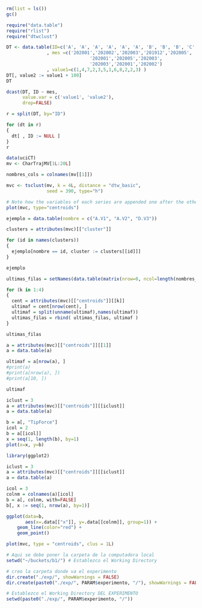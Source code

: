 ```r
rm(list = ls())
gc()

require("data.table")
require("rlist")
require("dtwclust")
```

```r
DT <- data.table(ID=c('A', 'A', 'A', 'A', 'A', 'A', 'B', 'B', 'B', 'C', 'C', 'C')
               , mes =c('202001','202002','202003','201912','202005', '202006',
                               '202001','202005','202003',
                               '202003','202001','202002')
               , value1=c(1,4,7,2,3,5,1,6,8,2,2,3) )
DT[, value2 := value1 + 100]
DT
```

```r
dcast(DT, ID ~ mes,
      value.var = c('value1', 'value2'),
      drop=FALSE)
```


```r
r = split(DT, by="ID")

for (dt in r)
{
  dt[ , ID := NULL ]
}
r
```

```r
data(uciCT)
mv <- CharTrajMV[1L:20L]

nombres_cols = colnames(mv[[1]])

mvc <- tsclust(mv, k = 4L, distance = "dtw_basic", 
               seed = 390, type="h")

# Note how the variables of each series are appended one after the other in the plot
plot(mvc, type="centroids")
```
```r
ejemplo = data.table(nombre = c("A.V1", "A.V2", "D.V3"))

clusters = attributes(mvc)[["cluster"]]

for (id in names(clusters))
{
  ejemplo[nombre == id, cluster := clusters[[id]]]
}

ejemplo
```


```r
ultimas_filas = setNames(data.table(matrix(nrow=0, ncol=length(nombres_cols))), nombres_cols)

for (k in 1:4)
{
  cent = attributes(mvc)[["centroids"]][[k]]
  ultimaf = cent[nrow(cent), ]
  ultimaf = split(unname(ultimaf),names(ultimaf))
  ultimas_filas = rbind( ultimas_filas, ultimaf )
}

ultimas_filas
```



```r
a = attributes(mvc)[["centroids"]][[1]]
a = data.table(a)

ultimaf = a[nrow(a), ]
#print(a)
#print(a[nrow(a), ])
#print(a[10, ])

ultimaf
```

```r
iclust = 3
a = attributes(mvc)[["centroids"]][[iclust]]
a = data.table(a)

b = a[, "TipForce"]
icol = 2
b = a[[icol]]
x = seq(1, length(b), by=1)
plot(x=x, y=b)
```

```r
library(ggplot2)

iclust = 3
a = attributes(mvc)[["centroids"]][[iclust]]
a = data.table(a)

icol = 3
colnm = colnames(a)[icol]
b = a[, colnm, with=FALSE]
b[, x := seq(1, nrow(a), by=1)]

ggplot(data=b, 
       aes(x=.data[["x"]], y=.data[[colnm]], group=1)) +
    geom_line(color="red") +
    geom_point()
```


```r
plot(mvc, type = "centroids", clus = 1L)
```


```r
# Aqui se debe poner la carpeta de la computadora local
setwd("~/buckets/b1/") # Establezco el Working Directory

# creo la carpeta donde va el experimento
dir.create("./exp/", showWarnings = FALSE)
dir.create(paste0("./exp/", PARAM$experimento, "/"), showWarnings = FALSE)

# Establezco el Working Directory DEL EXPERIMENTO
setwd(paste0("./exp/", PARAM$experimento, "/"))

```

